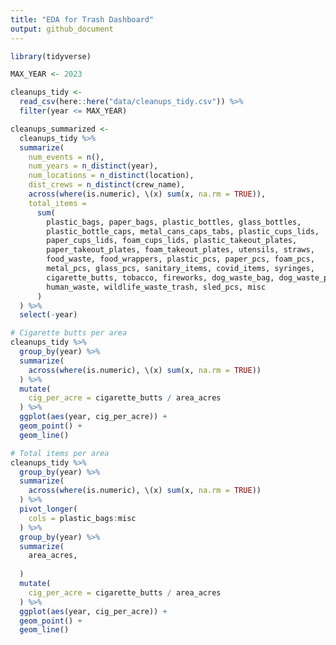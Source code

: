```yaml
---
title: "EDA for Trash Dashboard"
output: github_document
---
```


```r
library(tidyverse)

MAX_YEAR <- 2023

cleanups_tidy <- 
  read_csv(here::here("data/cleanups_tidy.csv")) %>% 
  filter(year <= MAX_YEAR)

cleanups_summarized <-
  cleanups_tidy %>% 
  summarize(
    num_events = n(),
    num_years = n_distinct(year),
    num_locations = n_distinct(location),
    dist_crews = n_distinct(crew_name),
    across(where(is.numeric), \(x) sum(x, na.rm = TRUE)),
    total_items = 
      sum(
        plastic_bags, paper_bags, plastic_bottles, glass_bottles, 
        plastic_bottle_caps, metal_cans_caps_tabs, plastic_cups_lids,
        paper_cups_lids, foam_cups_lids, plastic_takeout_plates,
        paper_takeout_plates, foam_takeout_plates, utensils, straws,
        food_waste, food_wrappers, plastic_pcs, paper_pcs, foam_pcs,
        metal_pcs, glass_pcs, sanitary_items, covid_items, syringes,
        cigarette_butts, tobacco, fireworks, dog_waste_bag, dog_waste_pile,
        human_waste, wildlife_waste_trash, sled_pcs, misc
      )
  ) %>% 
  select(-year)
```

```r
# Cigarette butts per area
cleanups_tidy %>%
  group_by(year) %>% 
  summarize(
    across(where(is.numeric), \(x) sum(x, na.rm = TRUE))
  ) %>% 
  mutate(
    cig_per_acre = cigarette_butts / area_acres
  ) %>% 
  ggplot(aes(year, cig_per_acre)) +
  geom_point() +
  geom_line()
```

```r
# Total items per area
cleanups_tidy %>%
  group_by(year) %>% 
  summarize(
    across(where(is.numeric), \(x) sum(x, na.rm = TRUE))
  ) %>% 
  pivot_longer(
    cols = plastic_bags:misc
  ) %>% 
  group_by(year) %>% 
  summarize(
    area_acres,
    
  )
  mutate(
    cig_per_acre = cigarette_butts / area_acres
  ) %>% 
  ggplot(aes(year, cig_per_acre)) +
  geom_point() +
  geom_line()
```

